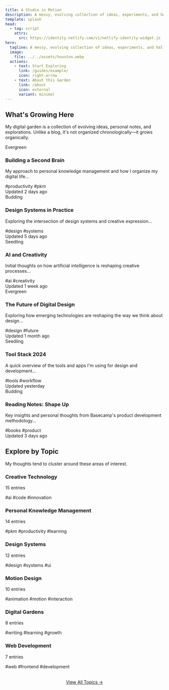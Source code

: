```yaml
---
title: A Studio in Motion
description: A messy, evolving collection of ideas, experiments, and half-finished brilliance—because staying in one lane was never the plan.
template: splash
head:
  - tag: script
    attrs:
      src: https://identity.netlify.com/v1/netlify-identity-widget.js
hero:
  tagline: A messy, evolving collection of ideas, experiments, and half-finished brilliance—because staying in one lane was never the plan.
  image:
    file: ../../assets/houston.webp
  actions:
    - text: Start Exploring
      link: /guides/example/
      icon: right-arrow
    - text: About this Garden
      link: /about
      icon: external
      variant: minimal
---
```



## What's Growing Here

My digital garden is a collection of evolving ideas, personal notes, and explorations. Unlike a blog, it's not organized chronologically—it grows organically.

<Tabs>
  <TabItem label="Recently Updated">
    <CardGrid stagger>
      <Card className="garden-card">
        <div class="garden-tag evergreen">Evergreen</div>
        <h3>Building a Second Brain</h3>
        <p>My approach to personal knowledge management and how I organize my digital life...</p>
        <div class="note-meta">
          <div class="tags">
            <span>#productivity</span>
            <span>#pkm</span>
          </div>
          <div class="updated">Updated 2 days ago</div>
        </div>
      </Card>
      <Card className="garden-card">
        <div class="garden-tag budding">Budding</div>
        <h3>Design Systems in Practice</h3>
        <p>Exploring the intersection of design systems and creative expression...</p>
        <div class="note-meta">
          <div class="tags">
            <span>#design</span>
            <span>#systems</span>
          </div>
          <div class="updated">Updated 5 days ago</div>
        </div>
      </Card>
      <Card className="garden-card">
        <div class="garden-tag seedling">Seedling</div>
        <h3>AI and Creativity</h3>
        <p>Initial thoughts on how artificial intelligence is reshaping creative processes...</p>
        <div class="note-meta">
          <div class="tags">
            <span>#ai</span>
            <span>#creativity</span>
          </div>
          <div class="updated">Updated 1 week ago</div>
        </div>
      </Card>
    </CardGrid>
  </TabItem>
  <TabItem label="Essays">
    <CardGrid stagger>
      <Card className="garden-card">
        <div class="garden-tag evergreen">Evergreen</div>
        <h3>The Future of Digital Design</h3>
        <p>Exploring how emerging technologies are reshaping the way we think about design...</p>
        <div class="note-meta">
          <div class="tags">
            <span>#design</span>
            <span>#future</span>
          </div>
          <div class="updated">Updated 1 month ago</div>
        </div>
      </Card>
    </CardGrid>
  </TabItem>
  <TabItem label="Quick Notes">
    <CardGrid stagger>
      <Card className="garden-card">
        <div class="garden-tag seedling">Seedling</div>
        <h3>Tool Stack 2024</h3>
        <p>A quick overview of the tools and apps I'm using for design and development...</p>
        <div class="note-meta">
          <div class="tags">
            <span>#tools</span>
            <span>#workflow</span>
          </div>
          <div class="updated">Updated yesterday</div>
        </div>
      </Card>
      <Card className="garden-card">
        <div class="garden-tag budding">Budding</div>
        <h3>Reading Notes: Shape Up</h3>
        <p>Key insights and personal thoughts from Basecamp's product development methodology...</p>
        <div class="note-meta">
          <div class="tags">
            <span>#books</span>
            <span>#product</span>
          </div>
          <div class="updated">Updated 3 days ago</div>
        </div>
      </Card>
    </CardGrid>
  </TabItem>
</Tabs>

## Explore by Topic

My thoughts tend to cluster around these areas of interest.

<CardGrid stagger>
  <Card className="garden-card">
    <h3>Creative Technology</h3>
    <p>15 entries</p>
    <div class="note-meta">
      <div class="tags">
        <span>#ai</span>
        <span>#code</span>
        <span>#innovation</span>
      </div>
    </div>
  </Card>
  <Card className="garden-card">
    <h3>Personal Knowledge Management</h3>
    <p>14 entries</p>
    <div class="note-meta">
      <div class="tags">
        <span>#pkm</span>
        <span>#productivity</span>
        <span>#learning</span>
      </div>
    </div>
  </Card>
  <Card className="garden-card">
    <h3>Design Systems</h3>
    <p>12 entries</p>
    <div class="note-meta">
      <div class="tags">
        <span>#design</span>
        <span>#systems</span>
        <span>#ui</span>
      </div>
    </div>
  </Card>
  <Card className="garden-card">
    <h3>Motion Design</h3>
    <p>10 entries</p>
    <div class="note-meta">
      <div class="tags">
        <span>#animation</span>
        <span>#motion</span>
        <span>#interaction</span>
      </div>
    </div>
  </Card>
  <Card className="garden-card">
    <h3>Digital Gardens</h3>
    <p>8 entries</p>
    <div class="note-meta">
      <div class="tags">
        <span>#writing</span>
        <span>#learning</span>
        <span>#growth</span>
      </div>
    </div>
  </Card>
  <Card className="garden-card">
    <h3>Web Development</h3>
    <p>7 entries</p>
    <div class="note-meta">
      <div class="tags">
        <span>#web</span>
        <span>#frontend</span>
        <span>#development</span>
      </div>
    </div>
  </Card>
</CardGrid>

<div style="text-align: center; margin-top: 2rem;">
  <a href="/topics" class="button">View All Topics →</a>
</div>
